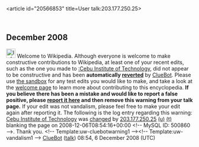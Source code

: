 <article id="20566853" title=User talk:203.177.250.25>
	<talkpage id="20566853" title="User talk:203.177.250.25">


== December 2008 ==
[[Image:Information.svg|left|25px]] Welcome to Wikipedia. Although everyone is welcome to make constructive contributions to Wikipedia, at least one of your recent edits, such as the one you made to [[:Cebu Institute of Technology]], did not appear to be constructive and has been '''automatically [[Help:Reverting|reverted]]''' by [[User:ClueBot|ClueBot]].  Please use [[Wikipedia:Sandbox|the sandbox]] for any test edits you would like to make, and take a look at the [[Wikipedia:Introduction|welcome page]] to learn more about contributing to this encyclopedia.  '''If you believe there has been a mistake and would like to report a false positive, please [[User:ClueBot/FalsePositives|report it here]] and then remove this warning from your talk page.'''  If your edit was not vandalism, please feel free to make your edit again after reporting it. The following is the log entry regarding this warning: [[Cebu Institute of Technology]] was [http://en.wikipedia.org/w/index.php?title=Cebu+Institute+of+Technology&amp;diff=256203086&amp;oldid=253582528 changed] by [[Special:Contributions/203.177.250.25|203.177.250.25]] [[User:203.177.250.25|(u)]] [[User talk:203.177.250.25|(t)]] blanking the page on 2008-12-06T08:54:16+00:00 &lt;!-- MySQL ID: 500860 --&gt;. Thank you. &lt;!-- Template:uw-cluebotwarning1 --&gt;&lt;!-- Template:uw-vandalism1 --&gt; [[User:ClueBot|ClueBot]] ([[User talk:ClueBot|talk]]) 08:54, 6 December 2008 (UTC)
	</talkpage>
</article>